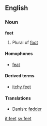 ==English==
===Noun===
'''feet'''
#Plural of [[foot]]

====Homophones====
*[[feat]]

====Derived terms====
*[[itchy feet]]

====Translations====
{{top}}
*Danish: [[fødder]] {{c}}
{{bottom}}

[[it:feet]]
[[sv:feet]]